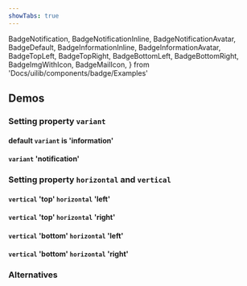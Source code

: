 ```yaml
---
showTabs: true
---
```


  BadgeNotification,
  BadgeNotificationInline,
  BadgeNotificationAvatar,
  BadgeDefault,
  BadgeInformationInline,
  BadgeInformationAvatar,
  BadgeTopLeft,
  BadgeTopRight,
  BadgeBottomLeft,
  BadgeBottomRight,
  BadgeImgWithIcon,
  BadgeMailIcon,
} from 'Docs/uilib/components/badge/Examples'

## Demos

### Setting property `variant`

#### default `variant` is 'information'

<BadgeDefault />
<BadgeInformationInline />
<BadgeInformationAvatar />

#### `variant` 'notification'

<BadgeNotification />
<BadgeNotificationInline />
<BadgeNotificationAvatar />

### Setting property `horizontal` and `vertical`

#### `vertical` 'top' `horizontal` 'left'

<BadgeTopLeft />

#### `vertical` 'top' `horizontal` 'right'

<BadgeTopRight />

#### `vertical` 'bottom' `horizontal` 'left'

<BadgeBottomLeft />

#### `vertical` 'bottom' `horizontal` 'right'

<BadgeBottomRight />

### Alternatives

<BadgeImgWithIcon />
<BadgeMailIcon />
